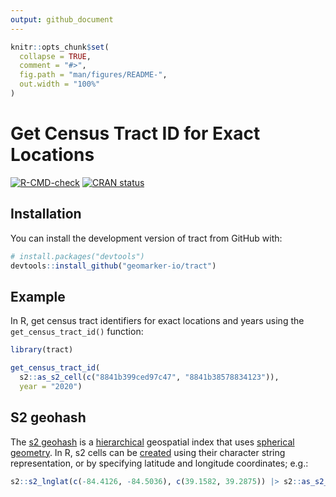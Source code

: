 ```yaml
---
output: github_document
---
```


<!-- README.md is generated from README.Rmd. Please edit that file -->

```r
knitr::opts_chunk$set(
  collapse = TRUE,
  comment = "#>",
  fig.path = "man/figures/README-",
  out.width = "100%"
)
```

# Get Census Tract ID for Exact Locations

<!-- badges: start -->
[![R-CMD-check](https://github.com/geomarker-io/tract/actions/workflows/R-CMD-check.yaml/badge.svg)](https://github.com/geomarker-io/tract/actions/workflows/R-CMD-check.yaml)
[![CRAN status](https://www.r-pkg.org/badges/version/tract)](https://CRAN.R-project.org/package=tract)
<!-- badges: end -->

## Installation

You can install the development version of tract from GitHub with:

``` r
# install.packages("devtools")
devtools::install_github("geomarker-io/tract")
```

## Example

In R, get census tract identifiers for exact locations and years using the `get_census_tract_id()` function:

```r
library(tract)

get_census_tract_id(
  s2::as_s2_cell(c("8841b399ced97c47", "8841b38578834123")), 
  year = "2020")
```

## S2 geohash

The [s2 geohash](https://s2geometry.io/) is a [hierarchical](https://s2geometry.io/devguide/s2cell_hierarchy.html) geospatial index that uses [spherical geometry](https://s2geometry.io/about/overview). In R, s2 cells can be [created](https://r-spatial.github.io/s2/reference/s2_cell.html#ref-examples) using their character string representation, or by specifying latitude and longitude coordinates; e.g.:

```r
s2::s2_lnglat(c(-84.4126, -84.5036), c(39.1582, 39.2875)) |> s2::as_s2_cell()
```
